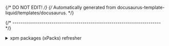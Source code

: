 {/* DO NOT EDIT! */}
{/* Automatically generated from docusaurus-template-liquid/templates/docusaurus. */}

{/* ------------------------------------------------------------------------ */}

<details>
<summary>xpm packages (xPacks) refresher</summary>

**xpm packages**, abbreviated as **xPacks**, are general-purpose,
language-neutral software packages.
They utilise **the same format as npm packages**,
which comprises a collection of files/folders
and a `package.json` file with the package metadata.

**xpm** can install source and binary packages.
{%- if isXpackBinary == "true" %}
Binary packages include references to regular archives with the platform-specific binaries (such as `.tar.gz` for Unix or `.zip` for Windows).
These archives are unpacked and links/forwarders to
the executables are created within a `.bin` folder.
{%- endif %}

For more details, please refer to the previous explanation on the
[Getting Started](/docs/getting-started/#xpm-packages) page.

</details>
</details>
